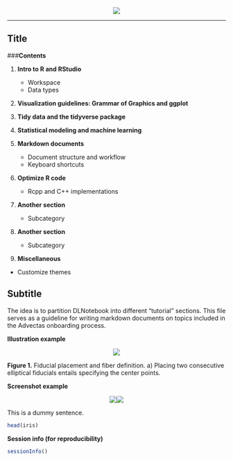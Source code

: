 <center>
<img src="r_tut_series.png" />
</center>
---

## Title

###<b>Contents</b>

1. <b>Intro to R and RStudio</b>
    * Workspace
    * Data types

2. <b>Visualization guidelines: Grammar of Graphics and ggplot</b>

3. <b>Tidy data and the tidyverse package</b>

4. <b>Statistical modeling and machine learning</b>

5. <b>Markdown documents</b>
    * Document structure and workflow
    * Keyboard shortcuts

6. <b>Optimize R code</b>
    * Rcpp and C++ implementations

6. <b>Another section</b>
    * Subcategory
    
6. <b>Another section</b>
    * Subcategory

7. <b>Miscellaneous</b>
* Customize themes

## Subtitle
The idea is to partition DLNotebook into different "tutorial" sections. This file serves as a guideline for writing markdown documents on topics included in the Advectas onboarding process.


<b>Illustration example</b>

<p align="center">
  <img align="center" img src="illustration_test.jpg" />
</p>


<b>Figure 1.</b> Fiducial placement and fiber definition. a) Placing two consecutive elliptical fiducials entails specifying the center points.

<b>Screenshot example</b>

<center>
<img src="screen1.png" /><img src="screen1-dark.png" />
</center>

This is a dummy sentence.
```r
head(iris)
```

<b>Session info (for reproducibility)</b>
```r
sessionInfo()
```

